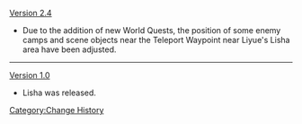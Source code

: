 [[Version 2.4]]
* Due to the addition of new World Quests, the position of some enemy camps and scene objects near the Teleport Waypoint near Liyue's Lisha area have been adjusted.
----
[[Version 1.0]]
* Lisha was released.
<noinclude>[[Category:Change History]]</noinclude>